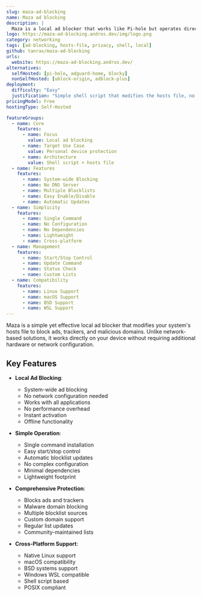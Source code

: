 ```yaml
---
slug: maza-ad-blocking
name: Maza ad blocking
description: |
  Maza is a local ad blocker that works like Pi-hole but operates directly on your operating system by modifying the hosts file, requiring no additional hardware or network configuration.
logo: https://maza-ad-blocking.andros.dev/img/logo.png
category: networking
tags: [ad-blocking, hosts-file, privacy, shell, local]
github: tanrax/maza-ad-blocking
urls:
  website: https://maza-ad-blocking.andros.dev/
alternatives:
  selfHosted: [pi-hole, adguard-home, blocky]
  nonSelfHosted: [ublock-origin, adblock-plus]
deployment:
  difficulty: "Easy"
  justification: "Simple shell script that modifies the hosts file, no server or complex setup required."
pricingModel: Free
hostingType: Self-Hosted

featureGroups:
  - name: Core
    features:
      - name: Focus
        value: Local ad blocking
      - name: Target Use Case
        value: Personal device protection
      - name: Architecture
        value: Shell script + hosts file
  - name: Features
    features:
      - name: System-wide Blocking
      - name: No DNS Server
      - name: Multiple Blocklists
      - name: Easy Enable/Disable
      - name: Automatic Updates
  - name: Simplicity
    features:
      - name: Single Command
      - name: No Configuration
      - name: No Dependencies
      - name: Lightweight
      - name: Cross-platform
  - name: Management
    features:
      - name: Start/Stop Control
      - name: Update Command
      - name: Status Check
      - name: Custom Lists
  - name: Compatibility
    features:
      - name: Linux Support
      - name: macOS Support
      - name: BSD Support
      - name: WSL Support
---
```


Maza is a simple yet effective local ad blocker that modifies your system's hosts file to block ads, trackers, and malicious domains. Unlike network-based solutions, it works directly on your device without requiring additional hardware or network configuration.

## Key Features

- **Local Ad Blocking**:

  - System-wide ad blocking
  - No network configuration needed
  - Works with all applications
  - No performance overhead
  - Instant activation
  - Offline functionality

- **Simple Operation**:

  - Single command installation
  - Easy start/stop control
  - Automatic blocklist updates
  - No complex configuration
  - Minimal dependencies
  - Lightweight footprint

- **Comprehensive Protection**:

  - Blocks ads and trackers
  - Malware domain blocking
  - Multiple blocklist sources
  - Custom domain support
  - Regular list updates
  - Community-maintained lists

- **Cross-Platform Support**:
  - Native Linux support
  - macOS compatibility
  - BSD systems support
  - Windows WSL compatible
  - Shell script based
  - POSIX compliant
